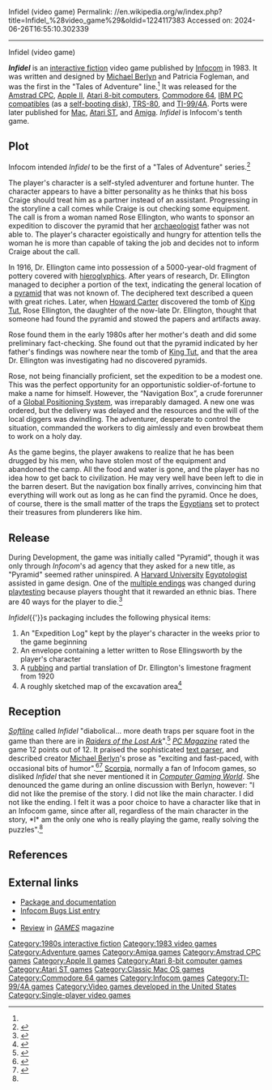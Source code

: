 Infidel (video game)
Permalink: //en.wikipedia.org/w/index.php?title=Infidel_%28video_game%29&oldid=1224117383
Accessed on: 2024-06-26T16:55:10.302339



------
Infidel (video game)
{{Infobox video game
| title   = Infidel
| image   = Infidel box art.jpg
| caption = Cover art
|developer = [[Infocom]]
|publisher = Infocom
|designer = [[Michael Berlyn]]<br>Patricia Fogleman
|engine = [[Z-machine]]
|released = November 1, 1983<ref>{{Cite news |last=Bianculli |first=David |date=November 13, 1983 |title=Text Adventures Popular Computer Game Fare |url=https://www.newspapers.com/image/891333391 |access-date=May 5, 2024 |work=[[Tulsa World]] |pages=102 |quote=The beauty of Infocom's games (the latest, ''Infidel'', was released Nov. 1) is that they share a sense of humor — and a complex computer program that makes the game easier to play.}}</ref>
|genre = [[Interactive fiction]]
|modes = [[Single-player]]
|platforms = [[Amiga]], [[Amstrad CPC]], [[Apple II]], [[Atari 8-bit]], [[Commodore 64]], [[IBM Personal Computer|IBM PC]], [[TRS-80]], [[TI-99/4A]], [[Macintosh]],  [[Amiga]], [[Atari ST]]
}}

'''''Infidel''''' is an [[interactive fiction]] video game published by [[Infocom]] in 1983. It was written and designed by [[Michael Berlyn]] and Patricia Fogleman, and was the first in the "Tales of Adventure" line.<ref name="8bit"/> It was released for the [[Amstrad CPC]], [[Apple II]], [[Atari 8-bit computers]], [[Commodore 64]], [[IBM PC compatible]]s (as a [[self-booting disk]]), [[TRS-80]], and [[TI-99/4A]]. Ports were later published for [[Mac (computer)|Mac]], [[Atari ST]], and [[Amiga]]. ''Infidel'' is Infocom's tenth game.

==Plot==
Infocom intended ''Infidel'' to be the first of a "Tales of Adventure" series.<ref name="dyer19840506">{{Cite news|url=http://www.csd.uwo.ca/Infocom/Articles/globe84.html |title=Masters of the Game |last=Dyer |first=Richard |date=1984-05-06 |newspaper=The Boston Globe |archive-url=https://web.archive.org/web/19970607204921/http://www.csd.uwo.ca/Infocom/Articles/globe84.html |archive-date=1997-06-07 |url-status=dead }}</ref>

The player's character is a self-styled adventurer and fortune hunter. The character appears to have a bitter personality as he thinks that his boss Craige should treat him as a partner instead of an assistant. Progressing in the storyline a call comes while Craige is out checking some equipment. The call is from a woman named Rose Ellington, who wants to sponsor an expedition to discover the pyramid that her [[archaeologist]] father was not able to. The player's character egoistically and hungry for attention tells the woman he is more than capable of taking the job and decides not to inform Craige about the call.

In 1916, Dr. Ellington came into possession of a 5000-year-old fragment of pottery covered with [[Egyptian hieroglyphs|hieroglyphics]]. After years of research, Dr. Ellington managed to decipher a portion of the text, indicating the general location of a [[pyramid]] that was not known of. The deciphered text described a queen with great riches. Later, when [[Howard Carter]] discovered the tomb of [[Tutankhamun|King Tut]], Rose Ellington, the daughter of the now-late Dr. Ellington, thought that someone had found the pyramid and stowed the papers and artifacts away.

Rose found them in the early 1980s after her mother's death and did some preliminary fact-checking. She found out that the pyramid indicated by her father's findings was nowhere near the tomb of [[Tutankhamun|King Tut]], and that the area Dr. Ellington was investigating had no discovered pyramids.

Rose, not being financially proficient, set the expedition to be a modest one. This was the perfect opportunity for an opportunistic soldier-of-fortune to make a name for himself. However, the “Navigation Box”, a crude forerunner of a [[Global Positioning System]], was irreparably damaged. A new one was ordered, but the delivery was delayed and the resources and the will of the local diggers was dwindling. The adventurer, desperate to control the situation, commanded the workers to dig aimlessly and even browbeat them to work on a holy day.

As the game begins, the player awakens to realize that he has been drugged by his men, who have stolen most of the equipment and abandoned the camp. All the food and water is gone, and the player has no idea how to get back to civilization. He may very well have been left to die in the barren desert. But the navigation box finally arrives, convincing him that everything will work out as long as he can find the pyramid. Once he does, of course, there is the small matter of the traps the [[Egyptians]] set to protect their treasures from plunderers like him.

==Release==
During Development, the game was initially called "Pyramid", though it was only through ''Infocom'''s ad agency that they asked for a new title, as "Pyramid" seemed rather uninspired. A [[Harvard University]] [[Egyptologist]] assisted in game design. One of the [[multiple ending]]s was changed during [[playtesting]] because players thought that it rewarded an ethnic bias.{{r|dyer19840506}} There are 40 ways for the player to die.<ref name="nzt1984spring">{{Cite journal |date=Spring 1984 |title=Infocom Scoreboard |url=http://infodoc.plover.net/nzt/NZT3.2.pdf |journal=The New Zork Times |volume=3 |issue=2 |pages=3}}</ref>

''Infidel''{{'}}s packaging includes the following physical items:
#An "Expedition Log" kept by the player's character in the weeks prior to the game beginning
#An envelope containing a letter written to Rose Ellingsworth by the player's character
#A [[rubbing (art)|rubbing]] and partial translation of Dr. Ellington's limestone fragment from 1920
#A roughly sketched map of the excavation area<ref name="8bit">{{Cite web |title=https://twitter.com/8bit_era/status/1110632341335101443 |url=https://twitter.com/8bit_era/status/1110632341335101443 |access-date=2023-02-04 |website=Twitter |language=en}}</ref>

==Reception==
''[[Softline (magazine)|Softline]]'' called ''Infidel'' "diabolical... more death traps per square foot in the game than there are in ''[[Raiders of the Lost Ark]]''".<ref name="adams19831112">{{cite news | url=http://www.cgwmuseum.org/galleries/index.php?year=1983&pub=6&id=14 | title=Infidel | work=Softline | date=Nov–Dec 1983 | access-date=29 July 2014 | author=Adams, Roe | pages=22}}</ref> ''[[PC Magazine]]'' rated the game 12 points out of 12. It praised the sophisticated [[text parser]], and described creator [[Michael Berlyn]]'s prose as "exciting and fast-paced, with occasional bits of humor".<ref name="wiswell19840320">{{cite news | url=https://books.google.com/books?id=1tFFnOMCvv4C&pg=PA335 | title=Greek And Egyptian Adventures | work=PC Magazine | date=1984-03-20 | access-date=24 October 2013 | author=Wiswell, Phil | pages=335}}</ref><ref name="maher20130407">{{Cite web |url=http://www.filfre.net/2013/04/infidel/#comments |title=Infidel |last=Maher |first=Jimmy |date=2013-04-07 |website=The Digital Antiquarian}}</ref> [[Scorpia (journalist)|Scorpia]], normally a fan of Infocom games, so disliked ''Infidel'' that she never mentioned it in ''[[Computer Gaming World]]''. She denounced the game during an online discussion with Berlyn, however: "I did not like the premise of the story. I did not like the main character. I did not like the ending. I felt it was a poor choice to have a character like that in an Infocom game, since after all, regardless of the main character in the story, *I* am the only one who is really playing the game, really solving the puzzles".<ref name="maher20130407"/>

==References==
{{reflist}}

==External links==
* [http://gallery.guetech.org/infidel/infidel.html Package and documentation]
* [http://graeme.50webs.com/infobugs/infidel.htm Infocom Bugs List entry]
* {{IFDB|id=anu79a4n1jedg5mm|title=Infidel}}
*[https://archive.org/details/games-58-1984-december/page/50/mode/2up Review] in ''[[Games (magazine)|GAMES]]'' magazine

{{Infocom games}}

[[Category:1980s interactive fiction]]
[[Category:1983 video games]]
[[Category:Adventure games]]
[[Category:Amiga games]]
[[Category:Amstrad CPC games]]
[[Category:Apple II games]]
[[Category:Atari 8-bit computer games]]
[[Category:Atari ST games]]
[[Category:Classic Mac OS games]]
[[Category:Commodore 64 games]]
[[Category:Infocom games]]
[[Category:TI-99/4A games]]
[[Category:Video games developed in the United States]]
[[Category:Single-player video games]]